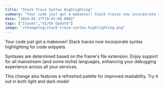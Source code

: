 ```yaml
---
title: "Stack Trace Syntax Highlighting"
summary: "Your code just got a makeover! Stack traces now incorporate syntax highlighting for code snippets."
date: "2024-01-17T19:45:04.000Z"
tags: ["Issues","UI/UX Update"]
image: "/changelog/stack-trace-syntax-highlighting.png"
---
```


  Your code just got a makeover! Stack traces now incorporate syntax highlighting for code snippets.

Syntaxes are determined based on the frame's file extension. Enjoy support for all mainstream (and some niche) languages, enhancing your debugging experience across all your services.

This change also features a refreshed palette for improved readability. Try it out in both light and dark mode!
